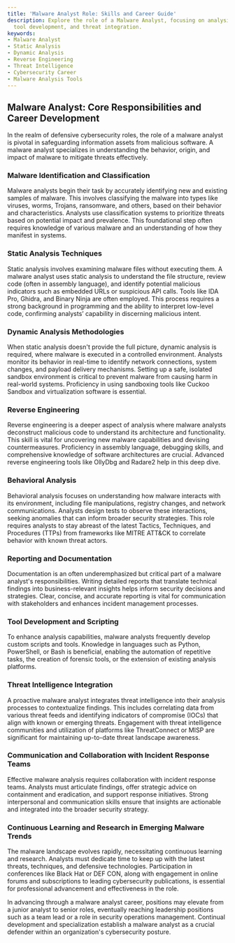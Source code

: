 ```yaml
---
title: 'Malware Analyst Role: Skills and Career Guide'
description: Explore the role of a Malware Analyst, focusing on analysis techniques,
  tool development, and threat integration.
keywords:
- Malware Analyst
- Static Analysis
- Dynamic Analysis
- Reverse Engineering
- Threat Intelligence
- Cybersecurity Career
- Malware Analysis Tools
---
```


## Malware Analyst: Core Responsibilities and Career Development

In the realm of defensive cybersecurity roles, the role of a malware analyst is pivotal in safeguarding information assets from malicious software. A malware analyst specializes in understanding the behavior, origin, and impact of malware to mitigate threats effectively.

### Malware Identification and Classification

Malware analysts begin their task by accurately identifying new and existing samples of malware. This involves classifying the malware into types like viruses, worms, Trojans, ransomware, and others, based on their behavior and characteristics. Analysts use classification systems to prioritize threats based on potential impact and prevalence. This foundational step often requires knowledge of various malware and an understanding of how they manifest in systems.

### Static Analysis Techniques

Static analysis involves examining malware files without executing them. A malware analyst uses static analysis to understand the file structure, review code (often in assembly language), and identify potential malicious indicators such as embedded URLs or suspicious API calls. Tools like IDA Pro, Ghidra, and Binary Ninja are often employed. This process requires a strong background in programming and the ability to interpret low-level code, confirming analysts’ capability in discerning malicious intent.

### Dynamic Analysis Methodologies

When static analysis doesn't provide the full picture, dynamic analysis is required, where malware is executed in a controlled environment. Analysts monitor its behavior in real-time to identify network connections, system changes, and payload delivery mechanisms. Setting up a safe, isolated sandbox environment is critical to prevent malware from causing harm in real-world systems. Proficiency in using sandboxing tools like Cuckoo Sandbox and virtualization software is essential.

### Reverse Engineering

Reverse engineering is a deeper aspect of analysis where malware analysts deconstruct malicious code to understand its architecture and functionality. This skill is vital for uncovering new malware capabilities and devising countermeasures. Proficiency in assembly language, debugging skills, and comprehensive knowledge of software architectures are crucial. Advanced reverse engineering tools like OllyDbg and Radare2 help in this deep dive.

### Behavioral Analysis

Behavioral analysis focuses on understanding how malware interacts with its environment, including file manipulations, registry changes, and network communications. Analysts design tests to observe these interactions, seeking anomalies that can inform broader security strategies. This role requires analysts to stay abreast of the latest Tactics, Techniques, and Procedures (TTPs) from frameworks like MITRE ATT&CK to correlate behavior with known threat actors.

### Reporting and Documentation

Documentation is an often underemphasized but critical part of a malware analyst's responsibilities. Writing detailed reports that translate technical findings into business-relevant insights helps inform security decisions and strategies. Clear, concise, and accurate reporting is vital for communication with stakeholders and enhances incident management processes.

### Tool Development and Scripting

To enhance analysis capabilities, malware analysts frequently develop custom scripts and tools. Knowledge in languages such as Python, PowerShell, or Bash is beneficial, enabling the automation of repetitive tasks, the creation of forensic tools, or the extension of existing analysis platforms.

### Threat Intelligence Integration

A proactive malware analyst integrates threat intelligence into their analysis processes to contextualize findings. This includes correlating data from various threat feeds and identifying indicators of compromise (IOCs) that align with known or emerging threats. Engagement with threat intelligence communities and utilization of platforms like ThreatConnect or MISP are significant for maintaining up-to-date threat landscape awareness.

### Communication and Collaboration with Incident Response Teams

Effective malware analysis requires collaboration with incident response teams. Analysts must articulate findings, offer strategic advice on containment and eradication, and support response initiatives. Strong interpersonal and communication skills ensure that insights are actionable and integrated into the broader security strategy.

### Continuous Learning and Research in Emerging Malware Trends

The malware landscape evolves rapidly, necessitating continuous learning and research. Analysts must dedicate time to keep up with the latest threats, techniques, and defensive technologies. Participation in conferences like Black Hat or DEF CON, along with engagement in online forums and subscriptions to leading cybersecurity publications, is essential for professional advancement and effectiveness in the role. 

In advancing through a malware analyst career, positions may elevate from a junior analyst to senior roles, eventually reaching leadership positions such as a team lead or a role in security operations management. Continual development and specialization establish a malware analyst as a crucial defender within an organization's cybersecurity posture.